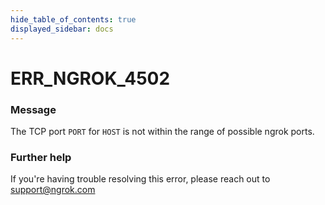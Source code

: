 ```yaml
---
hide_table_of_contents: true
displayed_sidebar: docs
---
```



# ERR_NGROK_4502

### Message

The TCP port `PORT` for `HOST` is not within the range of possible ngrok ports.

### Further help

If you're having trouble resolving this error, please reach out to [support@ngrok.com](mailto:support@ngrok.com?subject=Help%20with%20ERR_NGROK_4502)

<ErrorDetails error="err_ngrok_4502" />
